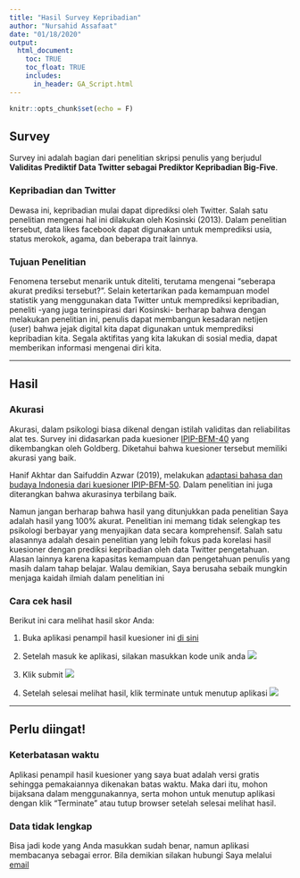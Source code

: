 ```yaml
---
title: "Hasil Survey Kepribadian"
author: "Nursahid Assafaat"
date: "01/18/2020"
output: 
  html_document:
    toc: TRUE
    toc_float: TRUE
    includes:
      in_header: GA_Script.html
---
```


```r
knitr::opts_chunk$set(echo = F)
```



## Survey

Survey ini adalah bagian dari penelitian skripsi penulis yang berjudul **Validitas Prediktif Data Twitter sebagai Prediktor Kepribadian Big-Five**.

### Kepribadian dan Twitter

Dewasa ini, kepribadian mulai dapat diprediksi oleh Twitter. Salah satu penelitian mengenai hal ini dilakukan oleh Kosinski (2013). Dalam penelitian tersebut, data likes facebook dapat digunakan untuk memprediksi usia, status merokok, agama, dan beberapa trait lainnya.

### Tujuan Penelitian

Fenomena tersebut menarik untuk diteliti, terutama mengenai "seberapa akurat prediksi tersebut?". Selain ketertarikan pada kemampuan model statistik yang menggunakan data Twitter untuk memprediksi kepribadian, peneliti -yang juga terinspirasi dari Kosinski- berharap bahwa dengan melakukan penelitian ini, penulis dapat membangun kesadaran netijen (user) bahwa jejak digital kita dapat digunakan untuk memprediksi kepribadian kita. Segala aktifitas yang kita lakukan di sosial media, dapat memberikan informasi mengenai diri kita.

---

## Hasil


### Akurasi

Akurasi, dalam psikologi biasa dikenal dengan istilah validitas dan reliabilitas alat tes. Survey ini didasarkan pada kuesioner [IPIP-BFM-40](https://projects.ori.org/lrg/PDFs_papers/Goldberg.Big-Five-Markers-Psych.Assess.1992.pdf) yang dikembangkan oleh Goldberg. Diketahui bahwa kuesioner tersebut memiliki akurasi yang baik. 

Hanif Akhtar dan Saifuddin Azwar (2019), melakukan [adaptasi bahasa dan budaya Indonesia dari kuesioner IPIP-BFM-50](https://jurnal.ugm.ac.id/jpsi/article/download/33571/24215). Dalam penelitian ini juga diterangkan bahwa akurasinya terbilang baik.

Namun jangan berharap bahwa hasil yang ditunjukkan pada penelitian Saya adalah hasil yang 100% akurat. Penelitian ini memang tidak selengkap tes psikologi berbayar yang menyajikan data secara komprehensif. Salah satu alasannya adalah desain penelitian yang lebih fokus pada korelasi hasil kuesioner dengan prediksi kepribadian oleh data Twitter pengetahuan. Alasan lainnya karena kapasitas kemampuan dan pengetahuan penulis yang masih dalam tahap belajar. Walau demikian, Saya berusaha sebaik mungkin menjaga kaidah ilmiah dalam penelitian ini

### Cara cek hasil

Berikut ini cara melihat hasil skor Anda:

1. Buka aplikasi penampil hasil kuesioner ini [di sini](https://isaid-hi.shinyapps.io/hasil-kuesioner-ipipbfm50/?_ga=2.71727125.769089319.1610991942-154121231.1610991942)


2. Setelah masuk ke aplikasi, silakan masukkan kode unik anda
![](images/1-kode-unik.PNG)


3. Klik submit
![](images/2-submit.PNG)


4. Setelah selesai melihat hasil, klik terminate untuk menutup aplikasi
![](images/4-terminate.PNG)

---


## Perlu diingat!


### Keterbatasan waktu

Aplikasi penampil hasil kuesioner yang saya buat adalah versi gratis sehingga pemakaiannya dikenakan batas waktu. Maka dari itu, mohon bijaksana dalam menggunakannya, serta mohon untuk menutup aplikasi dengan klik "Terminate" atau tutup browser setelah selesai melihat hasil.

### Data tidak lengkap

Bisa jadi kode yang Anda masukkan sudah benar, namun aplikasi membacanya sebagai error. Bila demikian silakan hubungi Saya melalui [email](nursyahid.zanky@gmail.com)